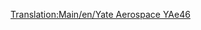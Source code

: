 [[Translation:Main/en/Yate Aerospace YAe46]]
{{Template:Avion/Fr
|Nom=Yate Aerospace YAe46
|Image=[[File:en/BritishAerospaceBAe46.png|Yate Aerospace YAe46]]
|Coût=32 812 (65 624)
|Vitesse=947 km/h (592 MPH)
|Entretien=3 515 (7 030)
|Conception=1980
|Vie=25
|Capacité=80 passagers & 10 sacs de courrier
|Description=Petit avion à réaction construit pour de petits trajets et des vols domestiques. Peu coûteux à acheter et à maintenir, en sacrifiant la capacité. Cet avion rapide fonctionnera sur de petits aéroports et ceux de navette.
|Réalité=[http://www.wikipedia.org/wiki/fr:BAe 146 British Aerospace BAe146]
}}